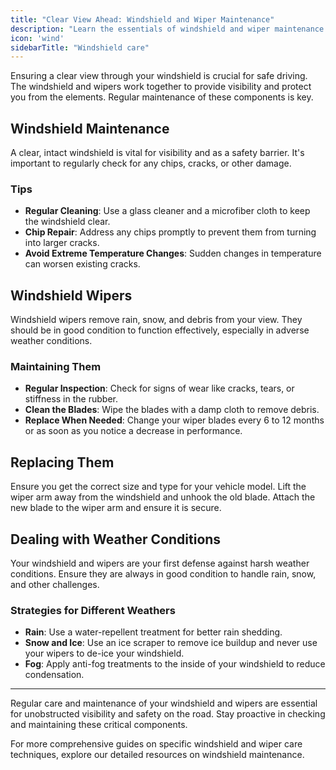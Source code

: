 ```yaml
---
title: "Clear View Ahead: Windshield and Wiper Maintenance"
description: "Learn the essentials of windshield and wiper maintenance to ensure clear visibility and safe driving. Understand how to care for these vital components in all weather conditions."
icon: 'wind'
sidebarTitle: "Windshield care"
---
```

<Snippet file="andrei.mdx" />
Ensuring a clear view through your windshield is crucial for safe driving. The windshield and wipers work together to provide visibility and protect you from the elements. Regular maintenance of these components is key.

## Windshield Maintenance

A clear, intact windshield is vital for visibility and as a safety barrier. It's important to regularly check for any chips, cracks, or other damage.

### Tips

- **Regular Cleaning**: Use a glass cleaner and a microfiber cloth to keep the windshield clear.
- **Chip Repair**: Address any chips promptly to prevent them from turning into larger cracks.
- **Avoid Extreme Temperature Changes**: Sudden changes in temperature can worsen existing cracks.

## Windshield Wipers

<Tip title="Effective Wiping">
Windshield wipers remove rain, snow, and debris from your view. They should be in good condition to function effectively, especially in adverse weather conditions.
</Tip>

### Maintaining Them

- **Regular Inspection**: Check for signs of wear like cracks, tears, or stiffness in the rubber.
- **Clean the Blades**: Wipe the blades with a damp cloth to remove debris.
- **Replace When Needed**: Change your wiper blades every 6 to 12 months or as soon as you notice a decrease in performance.

## Replacing Them

<Steps>
  <Step title="Choose the Right Blades">
    Ensure you get the correct size and type for your vehicle model.
  </Step>
  <Step title="Remove Old Blades">
    Lift the wiper arm away from the windshield and unhook the old blade.
  </Step>
  <Step title="Install New Blades">
    Attach the new blade to the wiper arm and ensure it is secure.
  </Step>
</Steps>

## Dealing with Weather Conditions

<Warning>
Your windshield and wipers are your first defense against harsh weather conditions. Ensure they are always in good condition to handle rain, snow, and other challenges.
</Warning>

### Strategies for Different Weathers

- **Rain**: Use a water-repellent treatment for better rain shedding.
- **Snow and Ice**: Use an ice scraper to remove ice buildup and never use your wipers to de-ice your windshield.
- **Fog**: Apply anti-fog treatments to the inside of your windshield to reduce condensation.

---

Regular care and maintenance of your windshield and wipers are essential for unobstructed visibility and safety on the road. Stay proactive in checking and maintaining these critical components.

<Note>
For more comprehensive guides on specific windshield and wiper care techniques, explore our detailed resources on windshield maintenance.
</Note>
